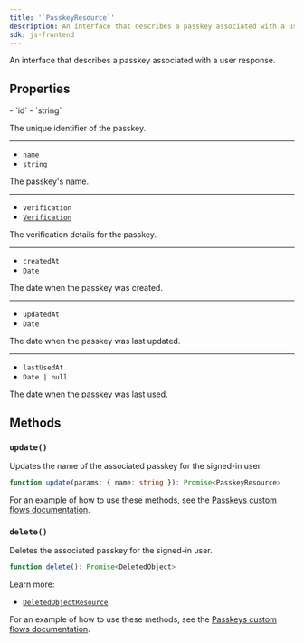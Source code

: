 ```yaml
---
title: '`PasskeyResource`'
description: An interface that describes a passkey associated with a user response.
sdk: js-frontend
---
```


An interface that describes a passkey associated with a user response.

## Properties

<Properties>
  - `id`
  - `string`

  The unique identifier of the passkey.

  ---

  - `name`
  - `string`

  The passkey's name.

  ---

  - `verification`
  - [`Verification`](/docs/reference/javascript/types/verification)

  The verification details for the passkey.

  ---

  - `createdAt`
  - `Date`

  The date when the passkey was created.

  ---

  - `updatedAt`
  - `Date`

  The date when the passkey was last updated.

  ---

  - `lastUsedAt`
  - `Date | null`

  The date when the passkey was last used.
</Properties>

## Methods

### `update()`

Updates the name of the associated passkey for the signed-in user.

```ts
function update(params: { name: string }): Promise<PasskeyResource>
```

For an example of how to use these methods, see the [Passkeys custom flows documentation](/docs/guides/development/custom-flows/authentication/passkeys#rename-user-passkeys).

### `delete()`

Deletes the associated passkey for the signed-in user.

```ts {{ prettier: false }}
function delete(): Promise<DeletedObject>
```

Learn more:

- [`DeletedObjectResource`](/docs/reference/javascript/types/deleted-object-resource)

For an example of how to use these methods, see the [Passkeys custom flows documentation](/docs/guides/development/custom-flows/authentication/passkeys#delete-user-passkeys).
